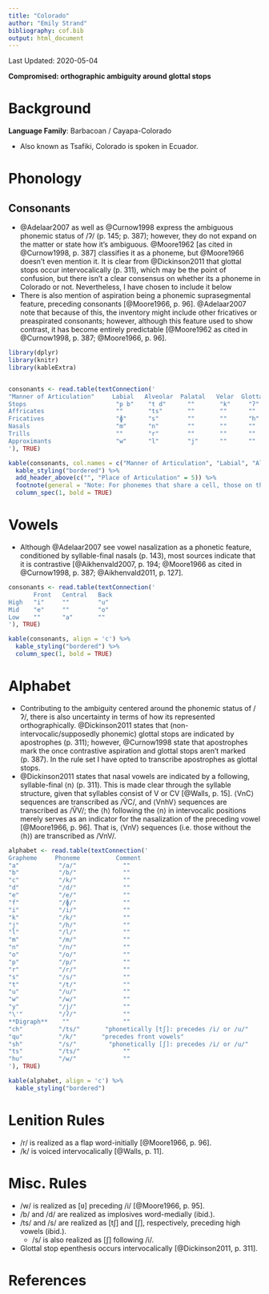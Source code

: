 ```yaml
---
title: "Colorado"
author: "Emily Strand"
bibliography: cof.bib
output: html_document
---
```


Last Updated: 2020-05-04

**Compromised: orthographic ambiguity around glottal stops**

# Background

**Language Family**: Barbacoan / Cayapa-Colorado

* Also known as Tsafiki, Colorado is spoken in Ecuador.

# Phonology

## Consonants

* @Adelaar2007 as well as @Curnow1998 express the ambiguous phonemic status of /ʔ/ (p. 145; p. 387); however, they do not expand on the matter or state how it's ambiguous. @Moore1962 [as cited in @Curnow1998, p. 387] classifies it as a phoneme, but @Moore1966 doesn't even mention it. It is clear from @Dickinson2011 that glottal stops occur intervocalically (p. 311), which may be the point of confusion, but there isn't a clear consensus on whether its a phoneme in Colorado or not. Nevertheless, I have chosen to include it below
* There is also mention of aspiration being a phonemic suprasegmental feature, preceding consonants [@Moore1966, p. 96]. @Adelaar2007 note that because of this, the inventory might include other fricatives or preaspirated consonants; however, although this feature used to show contrast, it has become entirely predictable [@Moore1962 as cited in @Curnow1998, p. 387; @Moore1966, p. 96].

```r

library(dplyr)
library(knitr)
library(kableExtra)


consonants <- read.table(textConnection('
"Manner of Articulation"     Labial   Alveolar  Palatal   Velar  Glottal
Stops                         "p b"    "t d"      ""       "k"     "ʔ"
Affricates                    ""       "ts"       ""       ""      ""
Fricatives                    "ɸ"      "s"        ""       ""      "h"
Nasals                        "m"      "n"        ""       ""      ""
Trills                        ""       "r"        ""       ""      ""
Approximants                  "w"      "l"        "j"      ""      ""
'), TRUE)

kable(consonants, col.names = c("Manner of Articulation", "Labial", "Alveolar", "Palatal", "Velar", "Glottal"), align = 'c') %>%
  kable_styling("bordered") %>%
  add_header_above(c("", "Place of Articulation" = 5)) %>%
  footnote(general = "Note: For phonemes that share a cell, those on the left are voiceless and those on the right are voiced.", general_title = "") %>%
  column_spec(1, bold = TRUE)

```

# Vowels

* Although @Adelaar2007 see vowel nasalization as a phonetic feature, conditioned by syllable-final nasals (p. 143), most sources indicate that it is contrastive  [@Aikhenvald2007, p. 194; @Moore1966 as cited in @Curnow1998, p. 387; @Aikhenvald2011, p. 127].

```r
consonants <- read.table(textConnection('
       Front   Central   Back
High   "i"     ""        "u"
Mid    "e"     ""        "o"
Low    ""      "a"       ""
'), TRUE)

kable(consonants, align = 'c') %>%
  kable_styling("bordered") %>%
  column_spec(1, bold = TRUE)
```


# Alphabet

* Contributing to the ambiguity centered around the phonemic status of /ʔ/, there is also uncertainty in terms of how its represented orthographically. @Dickinson2011 states that (non-intervocalic/supposedly phonemic) glottal stops are indicated by apostrophes (p. 311); however, @Curnow1998 state that apostrophes mark the once contrastive aspiration and glottal stops aren't marked (p. 387). In the rule set I have opted to transcribe apostrophes as glottal stops.   
* @Dickinson2011 states that nasal vowels are indicated by a following, syllable-final ⟨n⟩ (p. 311). This is made clear through the syllable structure, given that syllables consist of V or CV [@Walls, p. 15]. ⟨VnC⟩ sequences are transcribed as /ṼC/, and ⟨VnhV⟩ sequences are transcribed as /ṼV/; the ⟨h⟩ following the ⟨n⟩ in intervocalic positions merely serves as an indicator for the nasalization of the preceding vowel [@Moore1966, p. 96]. That is, ⟨VnV⟩ sequences (i.e. those without the ⟨h⟩) are transcribed as /VnV/.

```r

alphabet <- read.table(textConnection('
Grapheme     Phoneme          Comment
"a"           "/a/"             ""
"b"           "/b/"             ""
"c"           "/k/"             ""
"d"           "/d/"             ""
"e"           "/e/"             ""
"f"           "/ɸ/"             ""
"i"           "/i/"             ""
"k"           "/k/"             ""
"j"           "/h/"             ""
"l"           "/l/"             ""
"m"           "/m/"             ""
"n"           "/n/"             ""
"o"           "/o/"             ""
"p"           "/p/"             ""
"r"           "/r/"             ""
"s"           "/s/"             ""
"t"           "/t/"             ""
"u"           "/u/"             ""
"w"           "/w/"             ""
"y"           "/j/"             ""
"\'"          "/ʔ/"             ""
**Digraph**    ""               ""
"ch"          "/ts/"       "phonetically [tʃ]: precedes /i/ or /u/"
"qu"          "/k/"       "precedes front vowels"
"sh"          "/s/"         "phonetically [ʃ]: precedes /i/ or /u/"
"ts"          "/ts/"            ""
"hu"          "/w/"             ""
'), TRUE)

kable(alphabet, align = 'c') %>%
  kable_styling("bordered")
```

# Lenition Rules

* /r/ is realized as a flap word-initially [@Moore1966, p. 96].
* /k/ is voiced intervocalically [@Walls, p. 11].

# Misc. Rules

* /w/ is realized as [ʋ] preceding /i/ [@Moore1966, p. 95].
* /b/ and /d/ are realized as implosives word-medially (ibid.).
* /ts/ and /s/ are realized as [tʃ] and [ʃ], respectively, preceding high vowels (ibid.).
    - /s/ is also realized as [ʃ] following /i/.
* Glottal stop epenthesis occurs intervocalically [@Dickinson2011, p. 311].

# References
